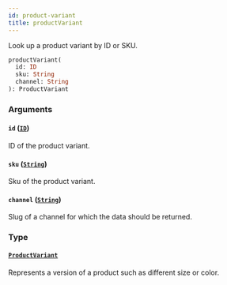 ```yaml
---
id: product-variant
title: productVariant
---
```


Look up a product variant by ID or SKU.

```graphql
productVariant(
  id: ID
  sku: String
  channel: String
): ProductVariant

```

### Arguments

#### `id` ([`ID`](/developer/api-reference/scalars/id))

ID of the product variant.

#### `sku` ([`String`](/developer/api-reference/scalars/string))

Sku of the product variant.

#### `channel` ([`String`](/developer/api-reference/scalars/string))

Slug of a channel for which the data should be returned.

### Type

#### [`ProductVariant`](/developer/api-reference/objects/product-variant)

Represents a version of a product such as different size or color.

